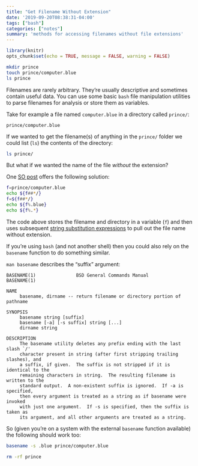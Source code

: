 ```yaml
---
title: "Get Filename Without Extension"
date: '2019-09-20T08:38:31-04:00'
tags: ["bash"]
categories: ["notes"]
summary: 'methods for accessing filenames without file extensions'
---
```


```r
library(knitr)
opts_chunk$set(echo = TRUE, message = FALSE, warning = FALSE)
```

```bash
mkdir prince
touch prince/computer.blue
ls prince
```

Filenames are rarely arbitrary. They're usually descriptive and sometimes contain useful data. You can use some basic `bash` file manipulation utilities to parse filenames for analysis or store them as variables.

Take for example a file named `computer.blue` in a directory called `prince/`:

```
prince/computer.blue
```

If we wanted to get the filename(s) of anything in the `prince/` folder we could list (`ls`) the contents of the directory:

```bash
ls prince/
```

But what if we wanted the name of the file *without* the extension?

One [SO post](https://stackoverflow.com/questions/2664740/extract-file-basename-without-path-and-extension-in-bash) offers the following solution:

```bash
f=prince/computer.blue
echo ${f##*/}
f=${f##*/}
echo ${f%.blue}
echo ${f%.*}
```

The code above stores the filename and directory in a variable (`f`) and then uses subsequent [string substitution expressions](http://tldp.org/LDP/LG/issue18/bash.html) to pull out the file name without extension.

If you're using `bash` (and not another shell) then you could also rely on the `basename` function to do something similar.

`man basename` describes the "suffix" argument:

```
BASENAME(1)               BSD General Commands Manual              BASENAME(1)

NAME
     basename, dirname -- return filename or directory portion of pathname

SYNOPSIS
     basename string [suffix]
     basename [-a] [-s suffix] string [...]
     dirname string

DESCRIPTION
     The basename utility deletes any prefix ending with the last slash `/'
     character present in string (after first stripping trailing slashes), and
     a suffix, if given.  The suffix is not stripped if it is identical to the
     remaining characters in string.  The resulting filename is written to the
     standard output.  A non-existent suffix is ignored.  If -a is specified,
     then every argument is treated as a string as if basename were invoked
     with just one argument.  If -s is specified, then the suffix is taken as
     its argument, and all other arguments are treated as a string.
```

So (given you're on a system with the external `basename` function available) the following should work too:

```bash
basename -s .blue prince/computer.blue
```

```bash
rm -rf prince
```

